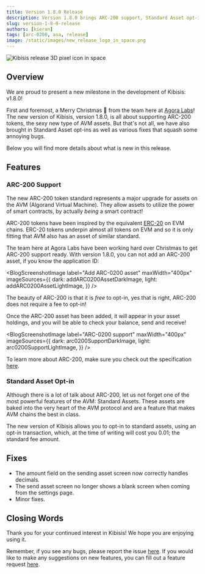 ```yaml
---
title: Version 1.8.0 Release
description: Version 1.8.0 brings ARC-200 support, Standard Asset opt-in, as well as many quality of life fixes.
slug: version-1-8-0-release
authors: [kieran]
tags: [arc-0200, asa, release]
image: /static/images/new_release_logo_in_space.png
---
```

<!-- components -->

<!-- constants -->

<!-- images -->

![Kibisis release 3D pixel icon in space](/images/new_release_logo_in_space.png)

## Overview

<!-- change just the version for new posts -->
We are proud to present a new milestone in the development of Kibisis: v1.8.0!

<!-- re-write this paragraph for all new versions -->
First and foremost, a Merry Christmas 🎄 from the team here at <a href={AGORA_LABS_LINK} target="_blank">Agora Labs</a>! The new version of Kibisis, version 1.8.0, is all about supporting ARC-200 tokens, the sexy new type of AVM assets. But that's not all, we have also brought in Standard Asset opt-ins as well as various fixes that squash some annoying bugs.

<!-- truncate -->

Below you will find more details about what is new in this release.

<!-- go into detail about the new versions, or omit if no new features with in the release -->
## Features

### ARC-200 Support

The new ARC-200 token standard represents a major upgrade for assets on the AVM (Algorand Virtual Machine). They allow assets to utilize the power of smart contracts, by actually _being_ a smart contract!

ARC-200 tokens have been inspired by the equivalent [ERC-20](https://ethereum.org/en/developers/docs/standards/tokens/erc-20/) on EVM chains. ERC-20 tokens underpin almost all tokens on EVM and so it is only fitting that AVM also has an asset of similar standard.

The team here at Agora Labs have been working hard over Christmas to get ARC-200 support ready. With version 1.8.0, you can not add an ARC-200 asset, if you know the application ID:

<BlogScreenshotImage
  label="Add ARC-0200 asset"
  maxWidth="400px"
  imageSources={{
    dark: addARC0200AssetDarkImage,
    light: addARC0200AssetLightImage,
  }}
/>

The beauty of ARC-200 is that it is _free_ to opt-in, yes that is right, ARC-200 does not require a fee to opt-in!

Once the ARC-200 asset has been added, it will appear in your asset holdings, and you will be able to check your balance, send and receive!

<BlogScreenshotImage
  label="ARC-0200 support"
  maxWidth="400px"
  imageSources={{
    dark: arc0200SupportDarkImage,
    light: arc0200SupportLightImage,
  }}
/>

To learn more about ARC-200, make sure you check out the specification [here](https://arc.algorand.foundation/ARCs/arc-0200).

### Standard Asset Opt-in

Although there is a lot of talk about ARC-200, let us not forget one of the most powerful features of the AVM: Standard Assets. These assets are baked into the very heart of the AVM protocol and are a feature that makes AVM chains the best in class.

The new version of Kibisis allows you to opt-in to standard assets, using an opt-in transaction, which, at the time of writing will cost you 0.01; the standard fee amount.

<!-- just give a bulleted list of fixes, or omit if no fixes with in the release -->
## Fixes

* The amount field on the sending asset screen now correctly handles decimals.
* The send asset screen no longer shows a blank screen when coming from the settings page.
* Minor fixes.

## Closing Words

<!-- leave this paragraph as standard sign off -->
Thank you for your continued interest in Kibisis! We hope you are enjoying using it.

Remember, if you see any bugs, please report the issue <a href={REPORT_A_BUG_LINK} target="_blank">here</a>. If you would like to make any suggestions on new features, you can fill out a feature request <a href={SUGGEST_A_FEATURE_LINK} target="_blank">here</a>.
